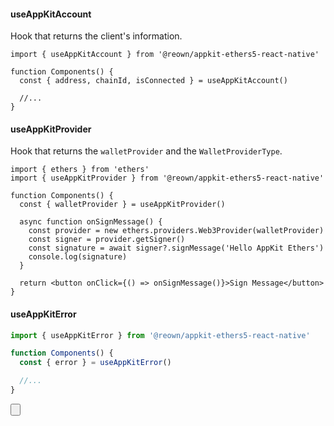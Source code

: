 
#### useAppKitAccount

Hook that returns the client's information.

```tsx
import { useAppKitAccount } from '@reown/appkit-ethers5-react-native'

function Components() {
  const { address, chainId, isConnected } = useAppKitAccount()

  //...
}
```

#### useAppKitProvider

Hook that returns the `walletProvider` and the `WalletProviderType`.

```tsx
import { ethers } from 'ethers'
import { useAppKitProvider } from '@reown/appkit-ethers5-react-native'

function Components() {
  const { walletProvider } = useAppKitProvider()

  async function onSignMessage() {
    const provider = new ethers.providers.Web3Provider(walletProvider)
    const signer = provider.getSigner()
    const signature = await signer?.signMessage('Hello AppKit Ethers')
    console.log(signature)
  }

  return <button onClick={() => onSignMessage()}>Sign Message</button>
}
```

#### useAppKitError

```ts
import { useAppKitError } from '@reown/appkit-ethers5-react-native'

function Components() {
  const { error } = useAppKitError()

  //...
}
```

<Button
  name="Learn More About Ethers v5"
  url="https://docs.ethers.org/v5/getting-started/#getting-started--contracts"
/>
